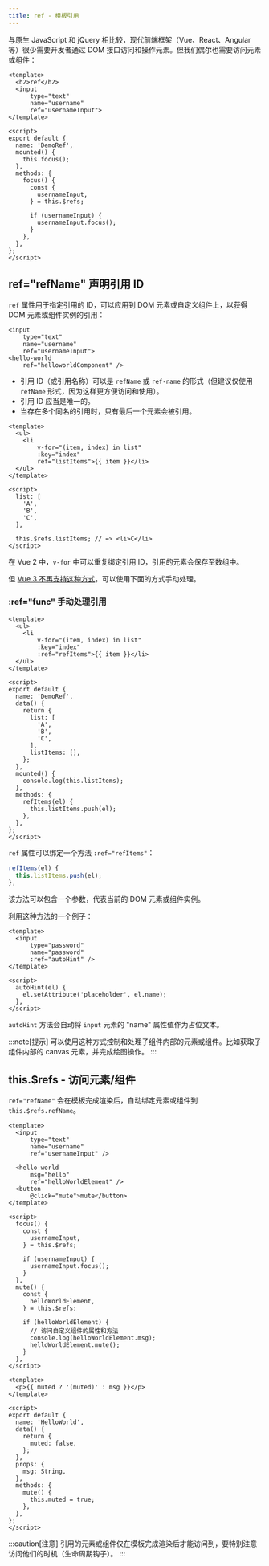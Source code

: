 ```yaml
---
title: ref - 模板引用
---
```


与原生 JavaScript 和 jQuery 相比较，现代前端框架（Vue、React、Angular 等）很少需要开发者通过 DOM 接口访问和操作元素。但我们偶尔也需要访问元素或组件：

``` vue "usernameInput"
<template>
  <h2>ref</h2>
  <input
      type="text"
      name="username"
      ref="usernameInput">
</template>

<script>
export default {
  name: 'DemoRef',
  mounted() {
    this.focus();
  },
  methods: {
    focus() {
      const {
        usernameInput,
      } = this.$refs;

      if (usernameInput) {
        usernameInput.focus();
      }
    },
  },
};
</script>
```

## ref="refName" 声明引用 ID

`ref` 属性用于指定引用的 ID，可以应用到 DOM 元素或自定义组件上，以获得 DOM 元素或组件实例的引用：

``` vue "ref"
<input
    type="text"
    name="username"
    ref="usernameInput">
<hello-world
    ref="helloworldComponent" />
```

+ 引用 ID（或引用名称）可以是 `refName` 或 `ref-name` 的形式（但建议仅使用 `refName` 形式，因为这样更方便访问和使用）。
+ 引用 ID 应当是唯一的。
+ 当存在多个同名的引用时，只有最后一个元素会被引用。

``` vue "listItems"
<template>
  <ul>
    <li
        v-for="(item, index) in list"
        :key="index"
        ref="listItems">{{ item }}</li>
  </ul>
</template>

<script>
  list: [
    'A',
    'B',
    'C',
  ],

  this.$refs.listItems; // => <li>C</li>
</script>
```

在 Vue 2 中，`v-for` 中可以重复绑定引用 ID，引用的元素会保存至数组中。

但 [Vue 3 不再支持这种方式](https://v3.cn.vuejs.org/guide/migration/array-refs.html)，可以使用下面的方式手动处理。

### :ref="func" 手动处理引用

``` vue "refItems"
<template>
  <ul>
    <li
        v-for="(item, index) in list"
        :key="index"
        :ref="refItems">{{ item }}</li>
  </ul>
</template>

<script>
export default {
  name: 'DemoRef',
  data() {
    return {
      list: [
        'A',
        'B',
        'C',
      ],
      listItems: [],
    };
  },
  mounted() {
    console.log(this.listItems);
  },
  methods: {
    refItems(el) {
      this.listItems.push(el);
    },
  },
};
</script>
```

`ref` 属性可以绑定一个方法 `:ref="refItems"`：

``` ts
refItems(el) {
  this.listItems.push(el);
},
```

该方法可以包含一个参数，代表当前的 DOM 元素或组件实例。

利用这种方法的一个例子：

``` vue "autoHint"
<template>
  <input
      type="password"
      name="password"
      :ref="autoHint" />
</template>

<script>
  autoHint(el) {
    el.setAttribute('placeholder', el.name);
  },
</script>
```

`autoHint` 方法会自动将 `input` 元素的 "name" 属性值作为占位文本。

:::note[提示]
可以使用这种方式控制和处理子组件内部的元素或组件。比如获取子组件内部的 canvas 元素，并完成绘图操作。
:::

## this.$refs - 访问元素/组件

`ref="refName"` 会在模板完成渲染后，自动绑定元素或组件到 `this.$refs.refName`。

``` vue "this.$refs"
<template>
  <input
      type="text"
      name="username"
      ref="usernameInput" />

  <hello-world
      msg="hello"
      ref="helloWorldElement" />
  <button
      @click="mute">mute</button>
</template>

<script>
  focus() {
    const {
      usernameInput,
    } = this.$refs;

    if (usernameInput) {
      usernameInput.focus();
    }
  },
  mute() {
    const {
      helloWorldElement,
    } = this.$refs;

    if (helloWorldElement) {
      // 访问自定义组件的属性和方法
      console.log(helloWorldElement.msg);
      helloWorldElement.mute();
    }
  },
</script>
```

``` vue title="hello-world.vue" "muted"
<template>
  <p>{{ muted ? '(muted)' : msg }}</p>
</template>

<script>
export default {
  name: 'HelloWorld',
  data() {
    return {
      muted: false,
    };
  },
  props: {
    msg: String,
  },
  methods: {
    mute() {
      this.muted = true;
    },
  },
};
</script>
```

:::caution[注意]
引用的元素或组件仅在模板完成渲染后才能访问到，要特别注意访问他们的时机（生命周期钩子）。
:::
